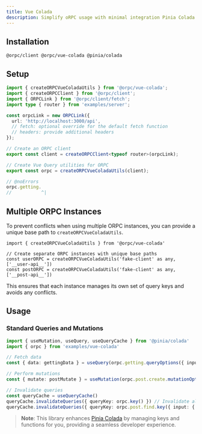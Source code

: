 ```yaml
---
title: Vue Colada
description: Simplify oRPC usage with minimal integration Pinia Colada
---
```


## Installation

```package-install
@orpc/client @orpc/vue-colada @pinia/colada
```

## Setup

```ts twoslash
import { createORPCVueColadaUtils } from '@orpc/vue-colada';
import { createORPCClient } from '@orpc/client';
import { ORPCLink } from '@orpc/client/fetch';
import type { router } from 'examples/server';

const orpcLink = new ORPCLink({
  url: 'http://localhost:3000/api',
  // fetch: optional override for the default fetch function
  // headers: provide additional headers
});

// Create an ORPC client
export const client = createORPCClient<typeof router>(orpcLink);

// Create Vue Query utilities for ORPC
export const orpc = createORPCVueColadaUtils(client);

// @noErrors
orpc.getting.
//           ^|
```

## Multiple ORPC Instances

To prevent conflicts when using multiple ORPC instances, you can provide a unique base path to `createORPCVueColadaUtils`.

```tsx twoslash
import { createORPCVueColadaUtils } from '@orpc/vue-colada'

// Create separate ORPC instances with unique base paths
const userORPC = createORPCVueColadaUtils('fake-client' as any, ['__user-api__'])
const postORPC = createORPCVueColadaUtils('fake-client' as any, ['__post-api__'])
```

This ensures that each instance manages its own set of query keys and avoids any conflicts.

## Usage

### Standard Queries and Mutations

```ts twoslash
import { useMutation, useQuery, useQueryCache } from '@pinia/colada'
import { orpc } from 'examples/vue-colada'

// Fetch data
const { data: gettingData } = useQuery(orpc.getting.queryOptions({ input: { name: 'unnoq' } }))

// Perform mutations
const { mutate: postMutate } = useMutation(orpc.post.create.mutationOptions())

// Invalidate queries
const queryCache = useQueryCache()
queryCache.invalidateQueries({ queryKey: orpc.key() }) // Invalidate all queries
queryCache.invalidateQueries({ queryKey: orpc.post.find.key({ input: { id: 'example' } }) }) // Specific queries
```

> **Note**: This library enhances [Pinia Colada](https://pinia-colada.esm.dev/) by managing keys and functions for you, providing a seamless developer experience.
